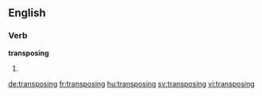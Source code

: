
==English==

===Verb===
'''transposing'''

# {{present participle of|transpose}}

[[de:transposing]]
[[fr:transposing]]
[[hu:transposing]]
[[sv:transposing]]
[[vi:transposing]]